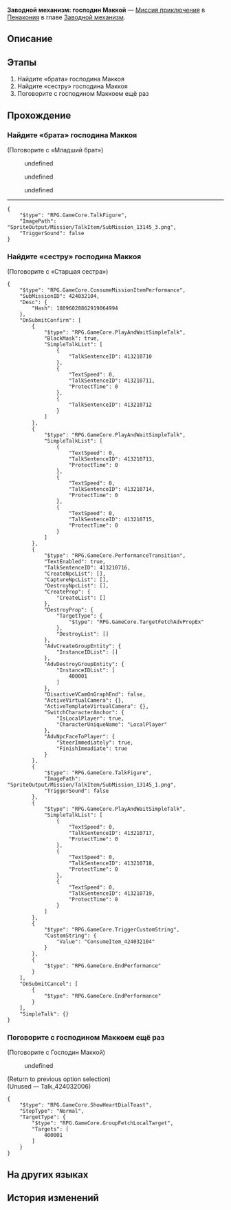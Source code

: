 {{Дополнить|Диалоги.}}
{{Миссия Инфобокс
|id              = 4240321
|Название        = 
|Изображение     = Миссия Освоения Заводной механизм господин Маккой.png
|Тип             = Миссия приключения
|События         = 
|Глава           = Заводной механизм
|Условия         = Завершена [[Миссия Освоения]] ''[[Прогулка среди могил]]''
|Персонажи       = «Младший брат»; «Старшая сестра»; Господин Маккой; Первопроходец
|СтартЛокация    = [[Пенакония]] — [[Резиденция утренней росы]]
|Локации         = Резиденция утренней росы
|Предыдущая      = 
|Следующая       = 
|Награды         = Опыт Освоения*100; Звёздный нефрит*10; Путеводитель путешественника*3; Часокредиты*180; Golden Limited - Aideen Token*1; Кредиты*20 000
}}
'''Заводной механизм: господин Маккой''' — [[Миссия приключения]] в [[Пенакония]] в главе [[Заводной механизм]].

==Описание==
{{Описание|<!--официальное описание из Перекрёстка судеб-->}}

==Этапы==
# Найдите «брата» господина Маккоя
# Найдите «сестру» господина Маккоя
# Поговорите с господином Маккоем ещё раз

==Прохождение==
{{Дополнить}}

{{Диалог Конец}}

===Найдите «брата» господина Маккоя===
{{Описание миссии|локация=Резиденция утренней росы|Тик-так! Покрутите стрелки... Тик-так!<br />Исследуйте сознание людей, они ждут этого. Помогите им раскрыть свою истинную сущность.}}
{{Диалог Начало}}

;(Поговорите с «Младший брат»)
<!--Unknown TalkSentence: 413210502-->
<!--Unknown TalkSentence: 413210503-->
<!--Unknown TalkSentence: 413210504-->
<!--Unknown TalkSentence: 413210505-->
<!--Unknown TalkSentence: 413210506-->
:{{Диалог|Стрелка}} undefined
:{{Диалог|Стрелка}} undefined
:{{Диалог|Стрелка}} undefined
----
<!--Unknown TalkSentence: 413210602-->
:{{Чёрный экран|undefined}}
<!--Unknown TalkSentence: 413210604-->
<pre>{
	"$type": "RPG.GameCore.TalkFigure",
	"ImagePath": "SpriteOutput/Mission/TalkItem/SubMission_13145_3.png",
	"TriggerSound": false
}</pre>
<!--Unknown TalkSentence: 413210605-->
<!--Unknown TalkSentence: 413210606-->
<!--Unknown TalkSentence: 413210607-->
{{Диалог Конец}}

===Найдите «сестру» господина Маккоя===
{{Диалог Начало}}


;(Поговорите с «Старшая сестра»)
<!--Unknown TalkSentence: 413210702-->
<!--Unknown TalkSentence: 413210703-->
<!--Unknown TalkSentence: 413210704-->
<!--Unknown TalkSentence: 413210705-->
<!--Unknown TalkSentence: 413210706-->
<!--Unknown TalkSentence: 413210707-->
<!--Unknown TalkSentence: 413210708-->
<!--Unknown TalkSentence: 413210709-->
<pre>{
	"$type": "RPG.GameCore.ConsumeMissionItemPerformance",
	"SubMissionID": 424032104,
	"Desc": {
		"Hash": 18096028862919064994
	},
	"OnSubmitConfirm": [
		{
			"$type": "RPG.GameCore.PlayAndWaitSimpleTalk",
			"BlackMask": true,
			"SimpleTalkList": [
				{
					"TalkSentenceID": 413210710
				},
				{
					"TextSpeed": 0,
					"TalkSentenceID": 413210711,
					"ProtectTime": 0
				},
				{
					"TalkSentenceID": 413210712
				}
			]
		},
		{
			"$type": "RPG.GameCore.PlayAndWaitSimpleTalk",
			"SimpleTalkList": [
				{
					"TextSpeed": 0,
					"TalkSentenceID": 413210713,
					"ProtectTime": 0
				},
				{
					"TextSpeed": 0,
					"TalkSentenceID": 413210714,
					"ProtectTime": 0
				},
				{
					"TextSpeed": 0,
					"TalkSentenceID": 413210715,
					"ProtectTime": 0
				}
			]
		},
		{
			"$type": "RPG.GameCore.PerformanceTransition",
			"TextEnabled": true,
			"TalkSentenceID": 413210716,
			"CreateNpcList": [],
			"CaptureNpcList": [],
			"DestroyNpcList": [],
			"CreateProp": {
				"CreateList": []
			},
			"DestroyProp": {
				"TargetType": {
					"$type": "RPG.GameCore.TargetFetchAdvPropEx"
				},
				"DestroyList": []
			},
			"AdvCreateGroupEntity": {
				"InstanceIDList": []
			},
			"AdvDestroyGroupEntity": {
				"InstanceIDList": [
					400001
				]
			},
			"DisactiveVCamOnGraphEnd": false,
			"ActiveVirtualCamera": {},
			"ActiveTemplateVirtualCamera": {},
			"SwitchCharacterAnchor": {
				"IsLocalPlayer": true,
				"CharacterUniqueName": "LocalPlayer"
			},
			"AdvNpcFaceToPlayer": {
				"SteerImmediately": true,
				"FinishImmadiate": true
			}
		},
		{
			"$type": "RPG.GameCore.TalkFigure",
			"ImagePath": "SpriteOutput/Mission/TalkItem/SubMission_13145_1.png",
			"TriggerSound": false
		},
		{
			"$type": "RPG.GameCore.PlayAndWaitSimpleTalk",
			"SimpleTalkList": [
				{
					"TextSpeed": 0,
					"TalkSentenceID": 413210717,
					"ProtectTime": 0
				},
				{
					"TextSpeed": 0,
					"TalkSentenceID": 413210718,
					"ProtectTime": 0
				},
				{
					"TextSpeed": 0,
					"TalkSentenceID": 413210719,
					"ProtectTime": 0
				}
			]
		},
		{
			"$type": "RPG.GameCore.TriggerCustomString",
			"CustomString": {
				"Value": "ConsumeItem_424032104"
			}
		},
		{
			"$type": "RPG.GameCore.EndPerformance"
		}
	],
	"OnSubmitCancel": [
		{
			"$type": "RPG.GameCore.EndPerformance"
		}
	],
	"SimpleTalk": {}
}</pre>
{{Диалог Конец}}

===Поговорите с господином Маккоем ещё раз===
{{Диалог Начало}}

;(Поговорите с Господин Маккой)
<!--Unknown TalkSentence: 413210802-->
<!--Unknown TalkSentence: 413210803-->
:{{Диалог|Стрелка}} undefined
<!--Unknown TalkSentence: 413210805-->
<!--Unknown TalkSentence: 413210806-->
<!--Unknown TalkSentence: 413210807-->
<!--Unknown TalkSentence: 413210808-->
<!--Unknown TalkSentence: 413210809-->
;(Return to previous option selection)
;(Unused &mdash; Talk_424032006)
<pre>{
	"$type": "RPG.GameCore.ShowHeartDialToast",
	"StepType": "Normal",
	"TargetType": {
		"$type": "RPG.GameCore.GroupFetchLocalTarget",
		"Targets": [
			400001
		]
	}
}</pre>
{{Диалог Конец}}

==На других языках==
{{На других языках
|en   = Clockwork: Mr. McCoy
|zhs  = 钟表把戏：麦考先生
|zht  = 鐘錶把戲：麥考先生
|ja   = クロックトリック：ミスター・マコー
|ko   = 시계 트릭: 맥카우 씨
|es   = Trucorreloj: señor McCoy
|fr   = Pouvoir de la Pendule&nbsp;: Monsieur McCoy
|ru   = Заводной механизм: господин Маккой
|th   = กลนาฬิกา: คุณ McCoy
|vi   = Thủ Thuật Đồng Hồ: Ngài McCoy
|de   = Uhrwerk: Herr McCoy
|id   = Clockwork: Tuan McCoy
|pt   = Truquelógio: Sr. McCoy
}}

==История изменений==
{{История изменений|2.7}}
